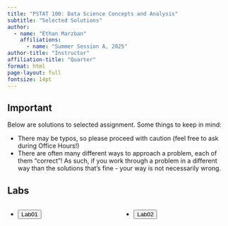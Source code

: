 ```yaml
---
title: "PSTAT 100: Data Science Concepts and Analysis"
subtitle: "Selected Solutions"
author:
  - name: "Ethan Marzban"
    affiliations:
      - name: "Summer Session A, 2025"
author-title: "Instructor"
affiliation-title: "Quarter"
format: html
page-layout: full
fontsize: 14pt
---
```



::: {.callout-important}
## **Important** 

Below are solutions to selected assignment. Some things to keep in mind:

-   There may be typos, so please proceed with caution (feel free to ask during Office Hours!)
-   There are often many different ways to approach a problem, each of them “correct”! As such, if you work through a problem in a different way than the solutions that’s fine - your way is not necessarily wrong.

:::


## Labs

:::: {.columns}

::: {.column width="33.3333%"}
-   <a href="../Files/Solns/lab01_solns.pdf" target="_blank"><button type="button" class="btn btn-primary">Lab01</button></a>
:::

::: {.column width="33.3333%"}
-   <a href="../Files/Solns/lab02_solns.pdf" target="_blank"><button type="button" class="btn btn-primary">Lab02</button></a>
:::

::::